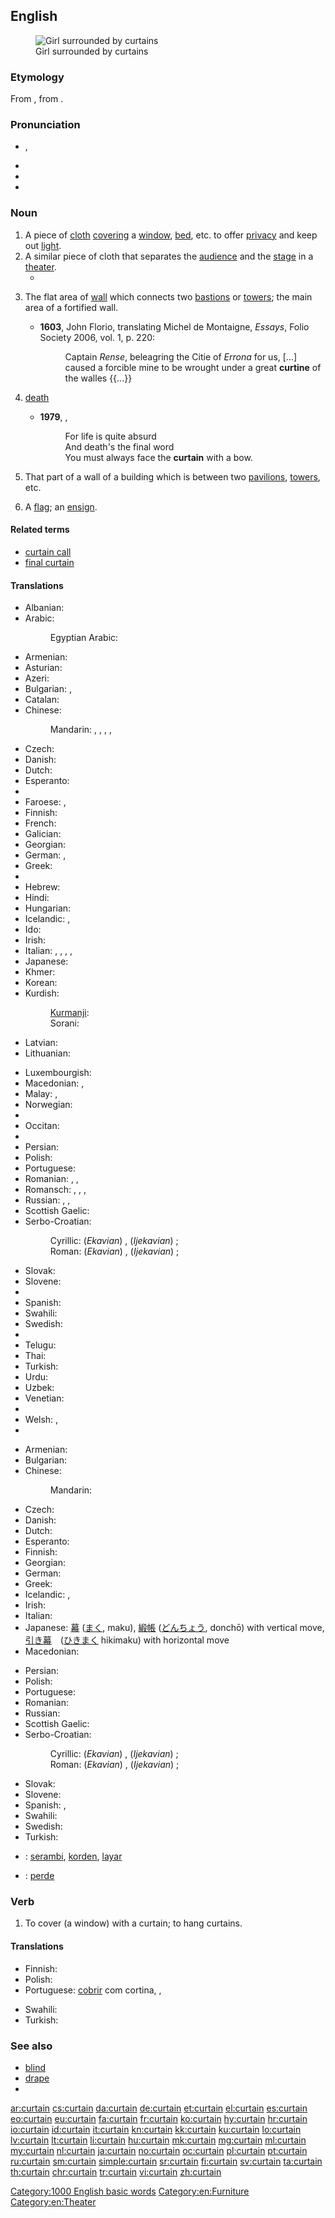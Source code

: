 ==English==
[[Image:Jan Vermeer van Delft 003.jpg|thumb|Girl surrounded by curtains]]

===Etymology===
From {{etyl|fro|en}} {{term|cortine|lang=fro}}, from {{etyl|la|en}} {{term|cortina|lang=la}}.

===Pronunciation===
* {{enPR|kû(r)'tən}}, {{IPA|/ˈkɜː(r)tən/}}
* {{audio|en-us-curtain.ogg|Audio (US)}}
* {{audio|En-uk-curtain.ogg|Audio (UK)}}
* {{rhymes|ɜː(r)tən}}

===Noun===
{{en-noun}}

# A piece of [[cloth]] [[cover]]ing a [[window]], [[bed]], etc. to offer [[privacy]] and keep out [[light]].
# A similar piece of cloth that separates the [[audience]] and the [[stage]] in a [[theater]].
#* {{quote-book|year=1905|author=[[w:Emma Orczy|Baroness Emmuska Orczy]]
|title=[[w:The Case of Miss Elliott|The Lisson Grove Mystery]]
|chapter=2|url=http://openlibrary.org/works/OL8479084W
|passage=“H'm&nbsp;!&rdquo; he said, &ldquo;so, so&mdash;it is a tragedy in a prologue and three acts. I am going down this afternoon to see the '''curtain''' fall for the third time on what [...] will prove a good burlesque&nbsp;; but it all began dramatically enough. It was last Saturday […] that two boys, playing in the little spinney just outside Wembley Park Station, came across three large parcels done up in American cloth. […]”}}
# {{context|fortifications|lang=en}} The flat area of [[wall]] which connects two [[bastions]] or [[towers]]; the main area of a fortified wall.
#* '''1603''', John Florio, translating Michel de Montaigne, ''Essays'', Folio Society 2006, vol. 1, p. 220:
#*: Captain ''Rense'', beleagring the Citie of ''Errona'' for us, [...] caused a forcible mine to be wrought under a great '''curtine''' of the walles {{...}}
# {{context|euphemistic|also "[[final curtain]]"|lang=en}} [[death]]
#* '''1979''', {{w|Monty Python}}, ''{{w|Always Look on the Bright Side of Life}}''
#*: For life is quite absurd
#*: And death's the final word
#*: You must always face the '''curtain''' with a bow.
# {{context|architecture|lang=en}} That part of a wall of a building which is between two [[pavilion]]s, [[tower]]s, etc.
# {{context|obsolete|derogatory|lang=en}} A [[flag]]; an [[ensign]].
#: {{rfquotek|Shakespeare}}

====Related terms====
* [[curtain call]]
* [[final curtain]]

====Translations====
{{trans-top|piece of cloth covering a window}}
* Albanian: {{t|sq|perde|m}}
* Arabic: {{t|ar|ستارة|f|tr=sitāra}}
*: Egyptian Arabic: {{t|arz|ستارة|f|tr=setaara|sc=Arab}}
* Armenian: {{t|hy|վարագույր|tr=varaguyr}}
* Asturian: {{t|ast|cortina|f}}
* Azeri: {{t+|az|pərdə}}
* Bulgarian: {{t+|bg|перде|n}}, {{t+|bg|завеса|f}}
* Catalan: {{t+|ca|cortina|f}}
* Chinese:
*: Mandarin: {{t+|cmn|窗簾|sc=Hani}}, {{t+|cmn|窗帘|tr=chuānglián|sc=Hani}}, {{t+|cmn|簾子|sc=Hani}}, {{t+|cmn|帘子|tr=liánzi|sc=Hani}}, 
* Czech: {{t|cs|závěs|m}}
* Danish: {{t+|da|gardin|n}}
* Dutch: {{t+|nl|gordijn|n}}
* Esperanto: {{t|eo|kurteno}}
* {{trreq|et}}
* Faroese: {{t|fo|gardina|f}}, {{t|fo|gluggatjald|n}}
* Finnish: {{t+|fi|verho}}
* French: {{t+|fr|rideau|m}}
* Galician: {{t|gl|cortina|f}}
* Georgian: {{t|ka|ფარდა|tr=p'arda|sc=Geor}}
* German: {{t+|de|Vorhang|m}}, {{t+|de|Gardine|f}}
* Greek: {{t+|el|κουρτίνα|f}}
* {{trreq|gu}}
* Hebrew: {{t+|he|וילון|m|tr=vilon}}
* Hindi: {{t|hi|परदा|m|tr=parda|sc=Deva}}
* Hungarian: {{t+|hu|függöny}}
* Icelandic: {{t+|is|gluggatjald|n}}, {{t|is|gardína|f}}
* Ido: {{t+|io|kurteno}}
* Irish: {{t|ga|cuirtín|m}}
* Italian: {{t+|it|tenda|f}}, {{t|it|tappezzeria|f}}, {{t|it|drappo|m}}, {{t|it|drappeggio|m}}, {{t|it|tendina|f}}
* Japanese: {{t+|ja|カーテン|tr=kāten}}
* Khmer: {{t+|km|វាំងនន|tr=veang nɔɔ nɔɔ|sc=Khmr}}
* Korean: {{t+|ko|커튼|tr=keoteun|sc=Kore}}
* Kurdish:
*: [[Kurmanji]]: {{t+|ku|perde|f}}
*: Sorani: {{t+|ku|په‌رده‌}}
* Latvian: {{t|lv|aizkars|m}}
* Lithuanian: {{t|lt|užuolaida|f}}
{{trans-mid}}
* Luxembourgish: {{t|lb|Rido|f}}
* Macedonian: {{t|mk|завеса|f|tr=závesa}}, {{t|mk|перде|n|tr=pérde}}
* Malay: {{t|ms|tirai}}, {{t|ms|tabir}}
* Norwegian: {{t+|no|gardin|m|f}}
* {{trreq|nov}}
* Occitan: {{t+|oc|cortina|f}}
* {{trreq|ps}}
* Persian: {{t+|fa|پرده|tr=parde}}
* Polish: {{t+|pl|zasłona|f}}
* Portuguese: {{t+|pt|cortina|f}}
* Romanian: {{t+|ro|perdea|f}}, {{t+|ro|draperie|f}}, {{t|ro|perdele|f-p}}
* Romansch: {{t|rm|sumbrival|m}} {{qualifier|Rumantsch Grischun}}, {{t|rm|umbrival|m}} {{qualifier|Sursilvan}}, {{t|rm|tenda|f}} {{qualifier|Rumantsch Grischun, Sutsilvan, Surmiran, Puter, Vallader}}, {{t|rm|curtgina|f}} {{qualifier|Sursilvan}}
* Russian: {{t+|ru|штора|f|tr=štóra}}, {{t+|ru|занавеска|f|tr=zanavéska}}, {{t+|ru|гардина|f|tr=gardína|sc=Cyrl}}
* Scottish Gaelic: {{t|gd|cùirtear|m}}
* Serbo-Croatian:
*: Cyrillic: (''Ekavian'') {{t|sh|за̑веса|f|sc=Cyrl}}, (''Ijekavian'') {{t|sh|за̑вјеса|f|sc=Cyrl}}; {{t|sh|за́стор|m|sc=Cyrl}}
*: Roman: (''Ekavian'') {{t|sh|zȃvesa|f}}, (''Ijekavian'') {{t|sh|zȃvjesa|f}}; {{t|sh|zástor|m}}
* Slovak: {{t|sk|opona|f}}
* Slovene: {{t|sl|zavésa|f}}
* {{trreq|so}}
* Spanish: {{t+|es|cortina|f}}
* Swahili: {{t+|sw|pazia}}
* Swedish: {{t+|sv|gardin|c}}
* {{trreq|ta}}
* Telugu: {{t+|te|తెర|tr=tera}}
* Thai: {{t|th|ผ้าม่าน|sc=Thai}}
* Turkish: {{t+|tr|perde}}
* Urdu: {{t|ur|پردہ|m|tr=parda|sc=ur-Arab}}
* Uzbek: {{t+|uz|parda}}
* Venetian: {{t|vec|coltrìna|f}}
* {{trreq|vo}}
* Welsh: {{t|cy|llen|f}}, {{t|cy|llenni|f-p}}
* {{trreq|yi}}
{{trans-bottom}}

{{trans-top|piece of cloth in a theater}}
* Armenian: {{t|hy|վարագույր|tr=varaguyr}}
* Bulgarian: {{t+|bg|завеса|f}}
* Chinese:
*: Mandarin: {{t+|cmn|幕布|tr=mùbù|sc=Hani}}
* Czech: {{t|cs|opona|f}}
* Danish: {{t+|da|tæppe|n}}
* Dutch: {{t+|nl|doek|n}}
* Esperanto: {{t|eo|kurteno}}
* Finnish: {{t|fi|esirippu}}
* Georgian: {{t|ka|ფარდა|tr=p'arda|sc=Geor}}
* German: {{t+|de|Vorhang|m}}
* Greek: {{t+|el|αυλαία|f}}
* Icelandic: {{t|is|leikhústjald|n}}, {{t+|is|tjald|n}}
* Irish: {{t|ga|brat|m}}
* Italian: {{t+|it|sipario|m}}
* Japanese: [[幕]] ([[まく]], maku), [[緞帳]] ([[どんちょう]], donchō) with vertical move, [[引き幕]]　([[ひきまく]] hikimaku) with horizontal move
* Macedonian: {{t|mk|кулиса|f|tr=kulísa}}
{{trans-mid}}
* Persian: {{t+|fa|پرده|tr=parde}}
* Polish: {{t+|pl|kurtyna|f}}
* Portuguese: {{t+|pt|cortina|f}}
* Romanian: {{t+|ro|cortină|f}}
* Russian: {{t+|ru|занавес|m|tr=zánaves}}
* Scottish Gaelic: {{t|gd|cùirtear|m}}
* Serbo-Croatian:
*: Cyrillic: (''Ekavian'') {{t|sh|за̑веса|f|sc=Cyrl}}, (''Ijekavian'') {{t|sh|за̑вјеса|f|sc=Cyrl}} ; {{t|sh|за́стор|m|sc=Cyrl}}
*: Roman: (''Ekavian'') {{t|sh|zȃvesa|f}}, (''Ijekavian'') {{t|sh|zȃvjesa|f}} ; {{t|sh|zástor|m}}
* Slovak: {{t|sk|opona|f}}
* Slovene: {{t|sl|zavésa|f}}
* Spanish: {{t+|es|cortina|f}}, {{t|es|telón|m}}
* Swahili: {{t+|sw|pazia}}
* Swedish: {{t+|sv|ridå|c}}
* Turkish: {{t+|tr|perde}}
{{trans-bottom}}

{{checktrans-top}}
* {{ttbc|id}}: [[serambi]], [[korden]], [[layar]]
* {{ttbc|ku}}: [[perde]] {{f}}
{{trans-bottom}}

===Verb===
{{en-verb}}

# To cover (a window) with a curtain; to hang curtains.

====Translations====
{{trans-top|to cover with a curtain}}
* Finnish: {{t|fi|verhota}}
* Polish: {{t|pl|zasłonić}}
* Portuguese: [[cobrir]] com cortina, {{t|pt|acortinar}}, {{t|pt|encortinar}}
{{trans-mid}}
* Swahili: {{t+|sw|pazia}}
* Turkish: {{t+|tr|perdelemek}}
{{trans-bottom}}

===See also===
* [[blind]]
* [[drape]]
* {{pedialite}}

[[Category:1000 English basic words]]
[[Category:en:Furniture]]
[[Category:en:Theater]]

[[ar:curtain]]
[[cs:curtain]]
[[da:curtain]]
[[de:curtain]]
[[et:curtain]]
[[el:curtain]]
[[es:curtain]]
[[eo:curtain]]
[[eu:curtain]]
[[fa:curtain]]
[[fr:curtain]]
[[ko:curtain]]
[[hy:curtain]]
[[hr:curtain]]
[[io:curtain]]
[[id:curtain]]
[[it:curtain]]
[[kn:curtain]]
[[kk:curtain]]
[[ku:curtain]]
[[lo:curtain]]
[[lv:curtain]]
[[lt:curtain]]
[[li:curtain]]
[[hu:curtain]]
[[mk:curtain]]
[[mg:curtain]]
[[ml:curtain]]
[[my:curtain]]
[[nl:curtain]]
[[ja:curtain]]
[[no:curtain]]
[[oc:curtain]]
[[pl:curtain]]
[[pt:curtain]]
[[ru:curtain]]
[[sm:curtain]]
[[simple:curtain]]
[[sr:curtain]]
[[fi:curtain]]
[[sv:curtain]]
[[ta:curtain]]
[[th:curtain]]
[[chr:curtain]]
[[tr:curtain]]
[[vi:curtain]]
[[zh:curtain]]